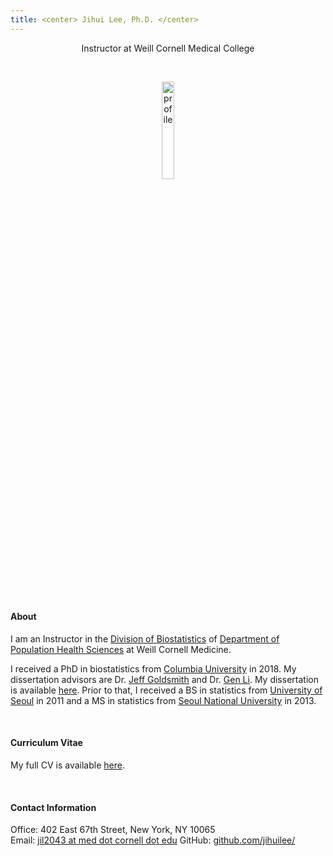 ```yaml
---
title: <center> Jihui Lee, Ph.D. </center>
---
```


<center> Instructor at Weill Cornell Medical College </center>

<link rel="stylesheet" href="styles.css" type="text/css">
<link rel="stylesheet" href="academicons/css/academicons.min.css"/>
<link rel="apple-touch-icon" href="/image/icon.png">

<br>

<center><img src="image/profile.png" alt="profile" style="width:20%; border:0px solid"></center>

<br><br>

#### About


I am an Instructor in the [Division of Biostatistics](http://hpr.weill.cornell.edu/divisions/biostatistics/) of [Department of Population Health Sciences](https://phs.weill.cornell.edu) at Weill Cornell Medicine.


I received a PhD in biostatistics from [Columbia University](https://www.mailman.columbia.edu/become-student/departments/biostatistics) in 2018. My dissertation advisors are Dr. [Jeff Goldsmith](http://jeffgoldsmith.com) and Dr. [Gen Li](https://sites.google.com/view/ligen). My dissertation is available [here](https://doi.org/10.7916/D8N603XB). Prior to that, I received a BS in statistics from [University of Seoul](http://www.uos.ac.kr/en/) in 2011 and a MS in statistics from [Seoul National University](http://en.snu.ac.kr) in 2013. 

<br>

#### Curriculum Vitae
My full CV is available [here](download/[Jihui Lee] Resume.pdf).

<br>

#### Contact Information

Office: 402 East 67th Street, New York, NY 10065  
Email: [jil2043 at med dot cornell dot edu](mailto:jil2043@med.cornell.edu) 
GitHub: [github.com/jihuilee/](http://github.com/jihuilee/)
